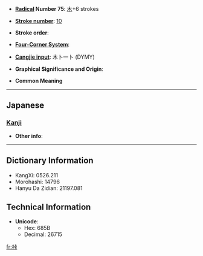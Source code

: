 * '''[[Wiktionary:Chinese radical index| Radical]] Number 75''': [[Wiktionary:Chinese radical index 木|木]]+6 strokes

* '''[[Wiktionary:Chinese total strokes index|Stroke number]]''': [[Wiktionary:Chinese total strokes index 10|10]]

* '''Stroke order''': 

* '''[[Wiktionary:Chinese four corner index|Four-Corner System]]''': 

* '''[[Wiktionary:Chinese Cangjie index|Cangjie input]]''': 木卜一卜 (DYMY)

* '''Graphical Significance and Origin''': 

* '''Common Meaning'''

----

==Japanese==
===[[Kanji]]===
{{kanji|on readings=
|kun readings=[[かせい]] (kasei)
}}

* '''Other info''':  

----

== Dictionary Information ==

* KangXi: 0526.211
* Morohashi: 14796
* Hanyu Da Zidian: 21197.081

== Technical Information ==

* '''Unicode''':
** Hex: 685B
** Decimal: 26715

[[fr:桛]]